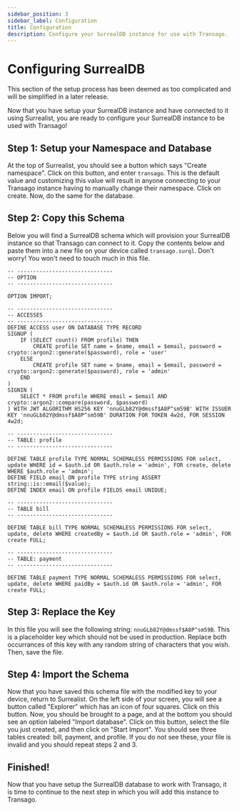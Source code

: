 ```yaml
---
sidebar_position: 3
sidebar_label: Configuration
title: Configuration
description: Configure your SurrealDB instance for use with Transago.
---
```

# Configuring SurrealDB
This section of the setup process has been deemed as too complicated and will be simplified in a later release. 

Now that you have setup your SurrealDB instance and have connected to it using Surrealist, you are ready to configure your SurrealDB instance to be used with Transago!

## Step 1: Setup your Namespace and Database
At the top of Surrealist, you should see a button which says "Create namespace". Click on this button, and enter `transago`. This is the default value and customizing this value will result in anyone connecting to your Transago instance having to manually change their namespace. Click on create. Now, do the same for the database.

## Step 2: Copy this Schema
Below you will find a SurrealDB schema which will provision your SurrealDB instance so that Transago can connect to it. Copy the contents below and paste them into a new file on your device called `transago.surql`. Don't worry! You won't need to touch much in this file.


```surql
-- ------------------------------
-- OPTION
-- ------------------------------

OPTION IMPORT;

-- ------------------------------
-- ACCESSES
-- ------------------------------
DEFINE ACCESS user ON DATABASE TYPE RECORD
SIGNUP (
    IF (SELECT count() FROM profile) THEN
        CREATE profile SET name = $name, email = $email, password = crypto::argon2::generate($password), role = 'user'        
    ELSE
		CREATE profile SET name = $name, email = $email, password = crypto::argon2::generate($password), role = 'admin'
    END
)
SIGNIN (
	SELECT * FROM profile WHERE email = $email AND crypto::argon2::compare(password, $password)
) WITH JWT ALGORITHM HS256 KEY 'nnuGLb82Y@dmssf$A8P^sm59B' WITH ISSUER KEY 'nnuGLb82Y@dmssf$A8P^sm59B' DURATION FOR TOKEN 4w2d, FOR SESSION 4w2d;

-- ------------------------------
-- TABLE: profile 
-- ------------------------------

DEFINE TABLE profile TYPE NORMAL SCHEMALESS PERMISSIONS FOR select, update WHERE id = $auth.id OR $auth.role = 'admin', FOR create, delete WHERE $auth.role = 'admin';
DEFINE FIELD email ON profile TYPE string ASSERT string::is::email($value);
DEFINE INDEX email ON profile FIELDS email UNIQUE;

-- ------------------------------
-- TABLE bill
-- ------------------------------

DEFINE TABLE bill TYPE NORMAL SCHEMALESS PERMISSIONS FOR select, update, delete WHERE createdBy = $auth.id OR $auth.role = 'admin', FOR create FULL;

-- ------------------------------
-- TABLE: payment
-- ------------------------------

DEFINE TABLE payment TYPE NORMAL SCHEMALESS PERMISSIONS FOR select, update, delete WHERE paidBy = $auth.id OR $auth.role = 'admin', FOR create FULL;
```

## Step 3: Replace the Key
In this file you will see the following string: `nnuGLb82Y@dmssf$A8P^sm59B`. This is a placeholder key which should not be used in production. Replace both occurrances of this key with any random string of characters that you wish. Then, save the file.

## Step 4: Import the Schema
Now that you have saved this schema file with the modified key to your device, return to Surrealist. On the left side of your screen, you will see a button called "Explorer" which has an icon of four squares. Click on this button. Now, you should be brought to a page, and at the bottom you should see an option labeled "Import database". Click on this button, select the file you just created, and then click on "Start Import". You should see three tables created: bill, payment, and profile. If you do not see these, your file is invalid and you should repeat steps 2 and 3. 

## Finished!
Now that you have setup the SurrealDB database to work with Transago, it is time to continue to the next step in which you will add this instance to Transago.